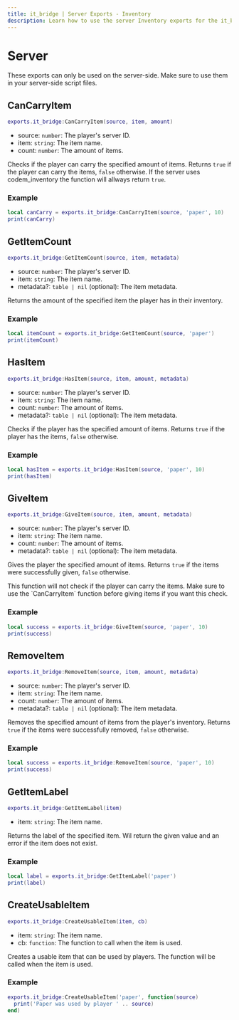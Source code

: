 ```yaml
---
title: it_bridge | Server Exports - Inventory
description: Learn how to use the server Inventory exports for the it_bridge resource.
---
```



# Server
<Callout type="warning">
  These exports can only be used on the server-side. Make sure to use them in your server-side script files.
</Callout>

## CanCarryItem
```lua
exports.it_bridge:CanCarryItem(source, item, amount)
```
- source: `number`: The player's server ID.
- item: `string`: The item name.
- count: `number`: The amount of items.

Checks if the player can carry the specified amount of items. Returns `true` if the player can carry the items, `false` otherwise.
If the server uses codem_inventory the function will allways return `true`.

### Example
```lua
local canCarry = exports.it_bridge:CanCarryItem(source, 'paper', 10)
print(canCarry)
```

## GetItemCount
```lua
exports.it_bridge:GetItemCount(source, item, metadata)
```
- source: `number`: The player's server ID.
- item: `string`: The item name.
- metadata?: `table | nil` (optional): The item metadata.

Returns the amount of the specified item the player has in their inventory.

### Example
```lua
local itemCount = exports.it_bridge:GetItemCount(source, 'paper')
print(itemCount)
```

## HasItem
```lua
exports.it_bridge:HasItem(source, item, amount, metadata)
```
- source: `number`: The player's server ID.
- item: `string`: The item name.
- count: `number`: The amount of items.
- metadata?: `table | nil` (optional): The item metadata.

Checks if the player has the specified amount of items. Returns `true` if the player has the items, `false` otherwise.

### Example
```lua
local hasItem = exports.it_bridge:HasItem(source, 'paper', 10)
print(hasItem)
```

## GiveItem
```lua
exports.it_bridge:GiveItem(source, item, amount, metadata)
```
- source: `number`: The player's server ID.
- item: `string`: The item name.
- count: `number`: The amount of items.
- metadata?: `table | nil` (optional): The item metadata.

Gives the player the specified amount of items. Returns `true` if the items were successfully given, `false` otherwise.

<Callout type="warning">
  This function will not check if the player can carry the items. Make sure to use the `CanCarryItem` function before giving items if you want this check.
</Callout>

### Example
```lua
local success = exports.it_bridge:GiveItem(source, 'paper', 10)
print(success)
```

## RemoveItem
```lua
exports.it_bridge:RemoveItem(source, item, amount, metadata)
```
- source: `number`: The player's server ID.
- item: `string`: The item name.
- count: `number`: The amount of items.
- metadata?: `table | nil` (optional): The item metadata.

Removes the specified amount of items from the player's inventory. Returns `true` if the items were successfully removed, `false` otherwise.

### Example
```lua
local success = exports.it_bridge:RemoveItem(source, 'paper', 10)
print(success)
```

## GetItemLabel
```lua
exports.it_bridge:GetItemLabel(item)
```
- item: `string`: The item name.

Returns the label of the specified item. Wil return the given value and an error if the item does not exist.

### Example
```lua
local label = exports.it_bridge:GetItemLabel('paper')
print(label)
```

## CreateUsableItem
```lua
exports.it_bridge:CreateUsableItem(item, cb)
```
- item: `string`: The item name.
- cb: `function`: The function to call when the item is used.

Creates a usable item that can be used by players. The function will be called when the item is used.

### Example
```lua
exports.it_bridge:CreateUsableItem('paper', function(source)
  print('Paper was used by player ' .. source)
end)
```